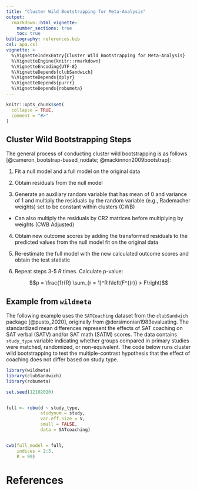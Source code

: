 ```yaml
---
title: "Cluster Wild Bootstrapping for Meta-Analysis"
output: 
  rmarkdown::html_vignette:
    number_sections: true
    toc: true
bibliography: references.bib
csl: apa.csl
vignette: >
  %\VignetteIndexEntry{Cluster Wild Bootstrapping for Meta-Analysis}
  %\VignetteEngine{knitr::rmarkdown}
  %\VignetteEncoding{UTF-8}
  %\VignetteDepends{clubSandwich}
  %\VignetteDepends{dplyr}
  %\VignetteDepends{purrr}
  %\VignetteDepends{robumeta}
---
```


```r
knitr::opts_chunk$set(
  collapse = TRUE,
  comment = "#>"
)
```


## Cluster Wild Bootstrapping Steps

The general process of conducting cluster wild bootstrapping is as follows [@cameron_bootstrap-based_nodate; @mackinnon2009bootstrap]: 

1. Fit a null model and a full model on the original data

2. Obtain residuals from the null model 

3. Generate an auxiliary random variable that has mean of 0 and variance of 1 and multiply the residuals by the random variable (e.g., Rademacher weights) set to be constant within clusters (CWB)
  - Can also multiply the residuals by CR2 matrices before multiplying by weights (CWB Adjusted)

4.  Obtain new outcome scores by adding the transformed residuals to the predicted values from the null model fit on the original data

5.  Re-estimate the full model with the new calculated outcome scores and obtain the test statistic

6. Repeat steps 3-5 $R$ times. Calculate p-value:

$$p = \frac{1}{R} \sum_{r = 1}^R I\left(F^{(r)} > F\right)$$

## Example from `wildmeta`

The following example uses the `SATCoaching` dataset from the `clubSandwich` package [@pusto_2020], originally from @dersimonian1983evaluating. The standardized mean differences represent the effects of SAT coaching on SAT verbal (SATV) and/or SAT math (SATM) scores. The data contains `study_type` variable indicating whether groups compared in primary studies were matched, randomized, or non-equivalent. The code below runs cluster wild bootstrapping to test the multiple-contrast hypothesis that the effect of coaching does not differ based on study type. 


```r
library(wildmeta)
library(clubSandwich)
library(robumeta)

set.seed(12102020)


full <- robu(d ~ study_type,
             studynum = study,
             var.eff.size = V,
             small = FALSE,
             data = SATcoaching)


cwb(full_model = full,
    indices = 2:3,
    R = 99)
```


# References
